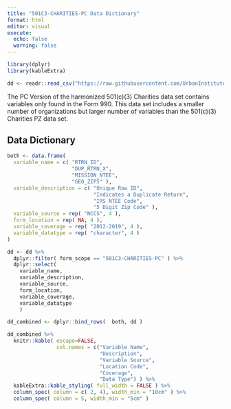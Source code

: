 ```yaml
---
title: "501C3-CHARITIES-PC Data Dictionary"
format: html
editor: visual
execute: 
  echo: false
  warning: false
---
```


```r
library(dplyr)
library(kableExtra)

dd <- readr::read_csv("https://raw.githubusercontent.com/UrbanInstitute/nccstools/main/crosswalks/ds-core/CORE-HRMN-DD.csv?token=GHSAT0AAAAAACGVREUY234CDVH7JBYWKD6AZOBJF6Q")
```

The PC Version of the harmonized 501(c)(3) Charities data set contains variables
only found in the Form 990. This data set includes a smaller
number of organizations but larger number of variables than the 501(c)(3) Charities
PZ data set.

## Data Dictionary

```r
both <- data.frame(
  variable_name = c( "RTRN_ID", 
                     "DUP_RTRN_X",
                     "MISSION_NTEE",
                     "GEO_ZIP5" ),
  variable_description = c( "Unique Row ID",
                            "Indicates a Duplicate Return",
                            "IRS NTEE Code",
                            "5 Digit Zip Code" ),
  variable_source = rep( "NCCS", 4 ),
  form_location = rep( NA, 4 ),
  variable_coverage = rep( "2012-2019", 4 ),
  variable_datatype = rep( "character", 4 )
)

dd <- dd %>%
  dplyr::filter( form_scope == "501C3-CHARITIES-PC" ) %>% 
  dplyr::select(  
    variable_name,
    variable_description,
    variable_source,
    form_location,
    variable_coverage,
    variable_datatype
    )

dd_combined <- dplyr::bind_rows(  both, dd )

dd_combined %>% 
  knitr::kable( escape=FALSE,
                col.names = c("Variable Name", 
                              "Description",
                              "Variable Source",
                              "Location Code",
                              "Coverage",
                              "Data Type") ) %>%
  kableExtra::kable_styling( full_width = FALSE ) %>% 
  column_spec( column = c( 2, 4), width_min = "10cm" ) %>% 
  column_spec( column = 5, width_min = "5cm" )
```

